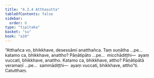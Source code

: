 ```yaml
---
title: "4.3.4 Atthasutta"
tableOfContents: false
sidebar:
  order: 6
type: "tipitaka"
basket: "su"
book: "a10"
---
```



<DynamicBreadcrumb />

<Division number="181" book="a10">

<Paragraph number="1330" book="a10">
“Atthañca vo, bhikkhave, desessāmi anatthañca. Taṃ suṇātha …pe…  katamo ca, bhikkhave, anattho? Pāṇātipāto …pe…  micchādiṭṭhi—  ayaṃ vuccati, bhikkhave, anattho.
</Paragraph>

<Paragraph number="1331" book="a10">
Katamo ca, bhikkhave, attho? Pāṇātipātā veramaṇī …pe…  sammādiṭṭhi—  ayaṃ vuccati, bhikkhave, attho”ti.

</Paragraph>
</Division>

<Paragraph number="1332" type="center" book="a10">
Catutthaṃ.
</Paragraph>